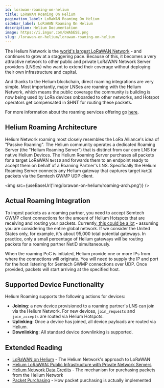 ```yaml
---
id: lorawan-roaming-on-helium
title: LoRaWAN Roaming On Helium
pagination_label: LoRaWAN Roaming On Helium
sidebar_label: LoRaWAN Roaming On Helium
description: Helium Documentation
image: https://i.imgur.com/bWAbESE.png
slug: /lorawan-on-helium/lorawan-roaming-on-helium
---
```



The Helium Network is the [world's largest LoRaWAN Network](https://explorer.helium.com) - and
continues to grow at a staggering pace. Because of this, it becomes a very attractive network to
other public and private LoRaWAN Network Server providers (LNSes) who want to extend their coverage
without deploying their own infrastructure and capital.

And thanks to the Helium blockchain, direct roaming integrations are very simple. Most importantly,
major LNSes are roaming with the Helium Network, which means the public coverage the community is
building is now being used by LoRa devices onboarded to other networks, and Hotspot operators get
compensated in $HNT for routing these packets.

For more information about the roaming services offering go [here](/use-the-network/roaming).

## Helium Roaming Architecture

Helium Network roaming most closely resembles the LoRa Alliance's idea of "Passive Roaming". The
Helium community operates a dedicated Roaming Server (the "Helium Roaming Server") that is distinct
from our core LNS for native Helium Devices. The Helium Roaming Server purchases all packets for a
target LoRaWAN `NetID` and forwards them to an endpoint ready to accept them on behalf of a Roaming
Partner's LNS. Specifically the Helium Roaming Server connects any Helium gateway that captures
target `NetID` packets via the Semtech GWMP UDP client.

<img src={useBaseUrl('img/lorawan-on-helium/roaming-arch.png')} />

## Actual Roaming Integration

To ingest packets as a roaming partner, you need to accept Semtech GWMP client connections for the
amount of Helium Hotspots that are receiving and routing your packets.
Currently,[ this could be a lot](https://explorer.helium.com/hotspots) - assuming you are
considering the entire global network. If we consider the United States only, for example, it's
about 95,000 total potential gateways. In practice, only a small percentage of Helium gateways will
be routing packets for a roaming partner NetID simultaneously.

When the roaming PoC is initiated, Helium provide one or more IPs from where the connections will
originate. You will need to supply the IP and port for the host listening for Semtech GWMP
connections over UDP. Once provided, packets will start arriving at the specified host.

## Supported Device Functionality

Helium Roaming supports the following actions for devices:

- **Joining**: a new device provisioned to a roaming partner's LNS can join via the Helium Network.
  For new devices, `join_requests` and `join_accepts` are routed via Helium Hotspots.
- **Uplinking**: Once a device has joined, all device payloads are routed via Helium.
- **Downlinking**: All standard device downlinking is supported.

## Extended Reading

- [LoRaWAN on Helium](/lorawan-on-helium) - The Helium Network's approach to LoRaWAN
- [Helium LoRaWAN: Public Infrastructure with Private Network Servers](https://blog.helium.com/helium-lorawan-public-infrastructure-with-ultimate-privacy-9132560e4ae6)
- [Helium Network Data Credits](/use-the-network/console/data-credits/) - The mechanism for
  purchasing packets from the Helium Network
- [Packet Purchasing](/blockchain/packet-purchasing) - How packet purchasing is actually implemented
